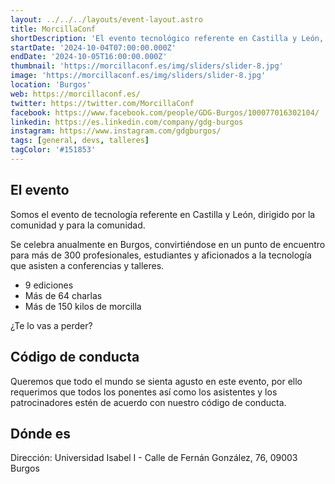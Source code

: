 ```yaml
---
layout: ../../../layouts/event-layout.astro
title: MorcillaConf
shortDescription: 'El evento tecnológico referente en Castilla y León, dirigido por y para la comunidad. Este Devfest se celebra anualmente en Burgos y acoge a más de 300 profesionales, estudiantes y aficionados a la tecnología que asisten a conferencias y talleres.'
startDate: '2024-10-04T07:00:00.000Z'
endDate: '2024-10-05T16:00:00.000Z'
thumbnail: 'https://morcillaconf.es/img/sliders/slider-8.jpg'
image: 'https://morcillaconf.es/img/sliders/slider-8.jpg'
location: 'Burgos'
web: https://morcillaconf.es/
twitter: https://twitter.com/MorcillaConf
facebook: https://www.facebook.com/people/GDG-Burgos/100077016302104/
linkedin: https://es.linkedin.com/company/gdg-burgos
instagram: https://www.instagram.com/gdgburgos/
tags: [general, devs, talleres]
tagColor: '#151853'
---
```



## El evento

Somos el evento de tecnología referente en Castilla y León, dirigido por la comunidad y para la comunidad.

Se celebra anualmente en Burgos, convirtiéndose en un punto de encuentro para más de 300 profesionales, estudiantes y aficionados a la tecnología que asisten a conferencias y talleres.

- 9 ediciones
- Más de 64 charlas
- Más de 150 kilos de morcilla

¿Te lo vas a perder?

## Código de conducta

Queremos que todo el mundo se sienta agusto en este evento, por ello requerimos que todos los ponentes así como los asistentes y los patrocinadores estén de acuerdo con nuestro código de conducta.

## Dónde es

Dirección: Universidad Isabel I - Calle de Fernán González, 76, 09003 Burgos

<GoogleMap
  src="https://www.google.com/maps/embed?pb=!1m14!1m8!1m3!1d11796.1370265582!2d-3.7096480000000005!3d42.341793!3m2!1i1024!2i768!4f13.1!3m3!1m2!1s0xd45fd2efd071ea9%3A0xd590fefd35625541!2sUniversidad%20Isabel%20I%20(UI1)!5e0!3m2!1ses!2ses!4v1683952913756!5m2!1ses!2ses"
  ariaLabel="Universidad Isabel I - Calle de Fernán González, 76, 09003 Burgos"
/>
